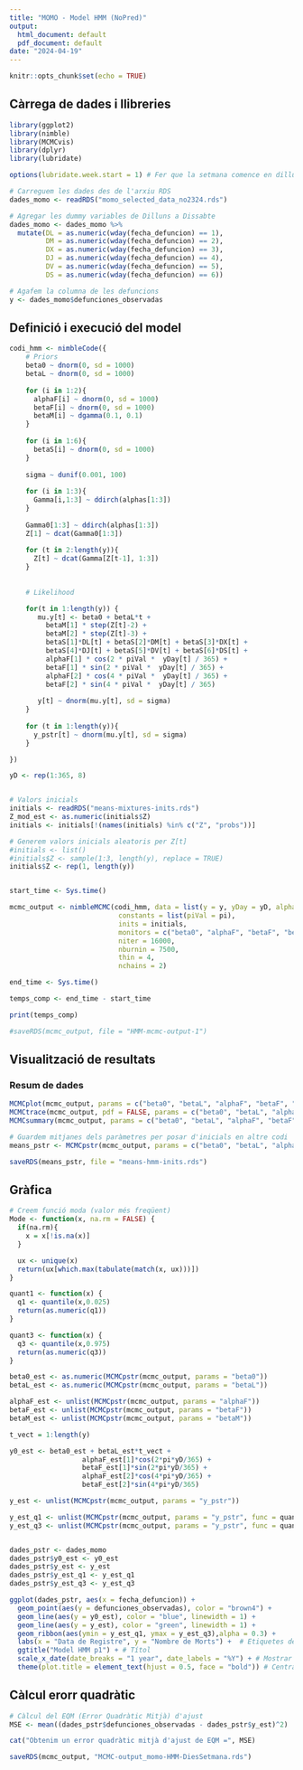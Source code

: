 ---
title: "MOMO - Model HMM (NoPred)"
output:
  html_document: default
  pdf_document: default
date: "2024-04-19"
---

```{r setup, include=FALSE}
knitr::opts_chunk$set(echo = TRUE)
```


## Càrrega de dades i llibreries

```{r}
library(ggplot2)
library(nimble)
library(MCMCvis)
library(dplyr)
library(lubridate)

options(lubridate.week.start = 1) # Fer que la setmana comence en dilluns
```

```{r}
# Carreguem les dades des de l'arxiu RDS
dades_momo <- readRDS("momo_selected_data_no2324.rds")

# Agregar les dummy variables de Dilluns a Dissabte
dades_momo <- dades_momo %>%
  mutate(DL = as.numeric(wday(fecha_defuncion) == 1),
         DM = as.numeric(wday(fecha_defuncion) == 2),
         DX = as.numeric(wday(fecha_defuncion) == 3),
         DJ = as.numeric(wday(fecha_defuncion) == 4),
         DV = as.numeric(wday(fecha_defuncion) == 5),
         DS = as.numeric(wday(fecha_defuncion) == 6))

# Agafem la columna de les defuncions
y <- dades_momo$defunciones_observadas
```

## Definició i execució del model

```{r}
codi_hmm <- nimbleCode({
    # Priors
    beta0 ~ dnorm(0, sd = 1000)
    betaL ~ dnorm(0, sd = 1000)
    
    for (i in 1:2){
      alphaF[i] ~ dnorm(0, sd = 1000)
      betaF[i] ~ dnorm(0, sd = 1000)
      betaM[i] ~ dgamma(0.1, 0.1)
    }
    
    for (i in 1:6){
      betaS[i] ~ dnorm(0, sd = 1000)
    }
    
    sigma ~ dunif(0.001, 100)
    
    for (i in 1:3){
      Gamma[i,1:3] ~ ddirch(alphas[1:3])
    }
    
    Gamma0[1:3] ~ ddirch(alphas[1:3])
    Z[1] ~ dcat(Gamma0[1:3])
    
    for (t in 2:length(y)){
      Z[t] ~ dcat(Gamma[Z[t-1], 1:3])
    }
    
    
    # Likelihood

    for(t in 1:length(y)) {
       mu.y[t] <- beta0 + betaL*t +
         betaM[1] * step(Z[t]-2) +
         betaM[2] * step(Z[t]-3) +
         betaS[1]*DL[t] + betaS[2]*DM[t] + betaS[3]*DX[t] +
         betaS[4]*DJ[t] + betaS[5]*DV[t] + betaS[6]*DS[t] +
         alphaF[1] * cos(2 * piVal *  yDay[t] / 365) +
         betaF[1] * sin(2 * piVal *  yDay[t] / 365) +
         alphaF[2] * cos(4 * piVal *  yDay[t] / 365) +
         betaF[2] * sin(4 * piVal *  yDay[t] / 365)
         
       y[t] ~ dnorm(mu.y[t], sd = sigma)
    }
    
    for (t in 1:length(y)){
      y_pstr[t] ~ dnorm(mu.y[t], sd = sigma)
    }

})

yD <- rep(1:365, 8)


# Valors inicials
initials <- readRDS("means-mixtures-inits.rds")
Z_mod_est <- as.numeric(initials$Z)
initials <- initials[!(names(initials) %in% c("Z", "probs"))]

# Generem valors inicials aleatoris per Z[t]
#initials <- list()
#initials$Z <- sample(1:3, length(y), replace = TRUE)
initials$Z <- rep(1, length(y))


start_time <- Sys.time()

mcmc_output <- nimbleMCMC(codi_hmm, data = list(y = y, yDay = yD, alphas = c(1/2, 1/2, 1/2), DL = dades_momo$DL, DM = dades_momo$DM, DX = dades_momo$DX, DJ = dades_momo$DJ, DV = dades_momo$DV, DS = dades_momo$DS),
                           constants = list(piVal = pi),
                           inits = initials,
                           monitors = c("beta0", "alphaF", "betaF", "betaL", "betaM", "betaS", "Gamma", "y_pstr"), 
                           niter = 16000,
                           nburnin = 7500,
                           thin = 4,
                           nchains = 2)

end_time <- Sys.time()

temps_comp <- end_time - start_time

print(temps_comp)
```
```{r}
#saveRDS(mcmc_output, file = "HMM-mcmc-output-1")
```


## Visualització de resultats

### Resum de dades

```{r}
MCMCplot(mcmc_output, params = c("beta0", "betaL", "alphaF", "betaF", "betaM", "betaS", "Gamma"))
MCMCtrace(mcmc_output, pdf = FALSE, params = c("beta0", "betaL", "alphaF", "betaF", "betaM", "betaS", "Gamma"))
MCMCsummary(mcmc_output, params = c("beta0", "betaL", "alphaF", "betaF", "betaM", "betaS", "Gamma"))
```



```{r}
# Guardem mitjanes dels paràmetres per posar d'inicials en altre codi
means_pstr <- MCMCpstr(mcmc_output, params = c("beta0", "betaL", "alphaF", "betaF", "betaS", "betaM", "Gamma"))

saveRDS(means_pstr, file = "means-hmm-inits.rds")
```

## Gràfica

```{r}
# Creem funció moda (valor més freqüent)
Mode <- function(x, na.rm = FALSE) {
  if(na.rm){
    x = x[!is.na(x)]
  }

  ux <- unique(x)
  return(ux[which.max(tabulate(match(x, ux)))])
}

quant1 <- function(x) {
  q1 <- quantile(x,0.025)
  return(as.numeric(q1))
}

quant3 <- function(x) {
  q3 <- quantile(x,0.975)
  return(as.numeric(q3))
}

beta0_est <- as.numeric(MCMCpstr(mcmc_output, params = "beta0"))
betaL_est <- as.numeric(MCMCpstr(mcmc_output, params = "betaL"))

alphaF_est <- unlist(MCMCpstr(mcmc_output, params = "alphaF"))
betaF_est <- unlist(MCMCpstr(mcmc_output, params = "betaF"))
betaM_est <- unlist(MCMCpstr(mcmc_output, params = "betaM"))

t_vect = 1:length(y)

y0_est <- beta0_est + betaL_est*t_vect + 
                  alphaF_est[1]*cos(2*pi*yD/365) + 
                  betaF_est[1]*sin(2*pi*yD/365) + 
                  alphaF_est[2]*cos(4*pi*yD/365) + 
                  betaF_est[2]*sin(4*pi*yD/365)

y_est <- unlist(MCMCpstr(mcmc_output, params = "y_pstr"))

y_est_q1 <- unlist(MCMCpstr(mcmc_output, params = "y_pstr", func = quant1))
y_est_q3 <- unlist(MCMCpstr(mcmc_output, params = "y_pstr", func = quant3))


dades_pstr <- dades_momo
dades_pstr$y0_est <- y0_est
dades_pstr$y_est <- y_est
dades_pstr$y_est_q1 <- y_est_q1
dades_pstr$y_est_q3 <- y_est_q3

ggplot(dades_pstr, aes(x = fecha_defuncion)) +
  geom_point(aes(y = defunciones_observadas), color = "brown4") +
  geom_line(aes(y = y0_est), color = "blue", linewidth = 1) +
  geom_line(aes(y = y_est), color = "green", linewidth = 1) +
  geom_ribbon(aes(ymin = y_est_q1, ymax = y_est_q3),alpha = 0.3) +
  labs(x = "Data de Registre", y = "Nombre de Morts") +  # Etiquetes dels eixos
  ggtitle("Model HMM p1") + # Títol
  scale_x_date(date_breaks = "1 year", date_labels = "%Y") + # Mostrar cada any a l'eix x
  theme(plot.title = element_text(hjust = 0.5, face = "bold")) # Centrar el títol

```

## Càlcul erorr quadràtic

```{r}
# Càlcul del EQM (Error Quadràtic Mitjà) d'ajust
MSE <- mean((dades_pstr$defunciones_observadas - dades_pstr$y_est)^2)

cat("Obtenim un error quadràtic mitjà d'ajust de EQM =", MSE)
```
```{r}
saveRDS(mcmc_output, "MCMC-output_momo-HMM-DiesSetmana.rds")
```

